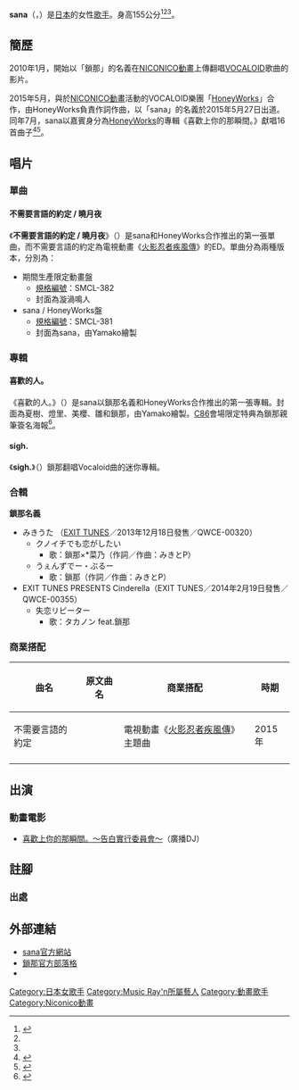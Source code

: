 {{lowercase}}
{{藝人
|姓名 =sana
|類型 =女歌手
|本名 =
|外文名 =sana
|外文 =ja
|羅馬拼音 =Sana
|英文名 =sana
|暱稱 =
|其他藝名 =鎖那
|國籍 ={{JPN}}
|出生日期 ={{birth date and age|1995|3|22}}<ref name="nikopedia">{{Cite web|url=http://nikopedia.net/sana|title=歌い手鎖那のプロフィールまとめ、顔画像はないけどツイッターで雰囲気は確認できた！|publisher=ニコペディア|date=2015-04-18|accessdate=2015-11-04|language=ja|archive-date=2015-10-08|archive-url=https://web.archive.org/web/20151008132827/http://nikopedia.net/sana|dead-url=no}}</ref><ref name="vocalosinger">{{Cite web|url=http://vocalo-singer.com/singer/women/622/|title=鎖那(歌い手)の読み方とか年齢は？顔出しNGだけどかわいいって噂だよ！|publisher=ボカロ・歌い手ラバーズ|date=2015-02-27|accessdate=2015-11-04|language=ja|archive-date=2015-11-01|archive-url=https://web.archive.org/web/20151101034554/http://vocalo-singer.com/singer/women/622/|dead-url=no}}</ref><ref>{{Cite web|url=https://twitter.com/sanapri/status/579459032290738176|title=sana / 鎖那 在 Twitter|publisher=sana|date=2015-03-22|accessdate=2015-11-04|language=ja|archive-date=2016-03-06|archive-url=https://web.archive.org/web/20160306013742/https://twitter.com/sanapri/status/579459032290738176|dead-url=no}}</ref><ref>{{Cite web|url=http://www.nicovideo.jp/watch/sm17320386|title=【3/22】鎖那お誕生日おめでとう☆★☆★|publisher=*菜乃|date=2012-03-22|accessdate=2015-11-04|language=ja|archive-date=2015-10-08|archive-url=https://web.archive.org/web/20151008072803/http://www.nicovideo.jp/watch/sm17320386|dead-url=no}}</ref>
|出生地點 =
|職業 =[[歌手|歌手]]
|語言 =日文
|音樂類型 =[[日本流行音樂|J-POP]]、[[動畫歌曲|動畫歌曲]]
|演奏樂器 =
|出道地點 =
|出道作 =
|出道日期 =2015年5月27日
|代表作 =
|活躍年代 =2010年-
|唱片公司 =[[Music_Ray'n|Music Ray'n]]（2015年 - ）
|經紀公司 =[[Music_Ray'n|Music Ray'n]]（2015年 - ）
|網站 =
|相關團體 =[[HoneyWorks|HoneyWorks]]
}}
'''sana'''（{{lang-ja|さな}}，{{bd|1995年|3月22日}}）是[[日本|日本]]的女性[[歌手|歌手]]。身高155公分<ref>{{Cite web|url=http://www.nicovideo.jp/watch/sm22904234|title=【鎖那】ギガンティックO.T.N 歌ってみた【kalon.】|publisher=kalon.|date=2014-02-16|accessdate=2015-11-04|language=ja|archive-date=2015-11-18|archive-url=https://web.archive.org/web/20151118032537/http://www.nicovideo.jp/watch/sm22904234|dead-url=no}}</ref><ref name="nikopedia"/><ref name="vocalosinger"/>。

==簡歷==
2010年1月，開始以「鎖那」的名義在[[NICONICO動畫|NICONICO動畫]]上傳翻唱[[VOCALOID|VOCALOID]]歌曲的影片。

2015年5月，與於[[NICONICO動畫|NICONICO動畫]]活動的VOCALOID樂團「[[HoneyWorks|HoneyWorks]]」合作，由HoneyWorks負責作詞作曲，以「sana」的名義於2015年5月27日出道。同年7月，sana以嘉賓身分為[[HoneyWorks|HoneyWorks]]的專輯《喜歡上你的那瞬間。》獻唱16首曲子<ref>{{Cite web|url=http://ameblo.jp/sanaprix/entry-12043857508.html|title=7/15発売 「好きになるその瞬間を。」 店舗特典情報！|publisher=sana|date=2015-06-27|accessdate=2015-11-04|language=ja|archive-date=2016-03-05|archive-url=https://web.archive.org/web/20160305053419/http://ameblo.jp/sanaprix/entry-12043857508.html|dead-url=no}}</ref><ref>{{Cite web|url=http://honeyworks.jp/release/06.html|title=好きになるその瞬間を。|publisher=HoneyWorks|accessdate=2015-11-04|language=ja|deadurl=yes|archiveurl=https://web.archive.org/web/20151006235541/http://honeyworks.jp/release/06.html|archivedate=2015-10-06}}</ref>。

==唱片==
===單曲===
====不需要言語的約定 / 曉月夜====
{{Infobox song
| name           = 不需要言語的約定 / 曉月夜
| type           = 單曲
| artist         = sana / HoneyWorks
| cover          = 
| released       = 2015年5月27日
| genre          = [[動畫歌曲|動畫歌曲]]
| length         = 18分
| language       = 日文
| label          = [[Music_Ray'n|Music Ray'n]]
| producer       = sana / [[HoneyWorks|HoneyWorks]]
| certification  = 
| chart_position = 2015年6月8日第29位<br>（Oricon CD單曲排行榜）<ref>{{Cite web|url=http://www.oricon.co.jp/rank/js/w/2015-06-08/p/3/|title=オリコン週間 CDシングルランキング 2015年05月25日～2015年05月31日 21～30位|publisher=ORICON STYLE|date=2015-06-08|accessdate=2015-11-04|language=ja|archive-date=2015-11-23|archive-url=https://web.archive.org/web/20151123000734/http://www.oricon.co.jp/rank/js/w/2015-06-08/p/3/|dead-url=no}}</ref>
| prev_title     = 
| prev_year      = 
| next_title     = 
| next_year      = 
| misc           = 
}}
《'''不需要言語的約定 / 曉月夜'''》（{{lang-ja|言葉のいらない約束 / 暁月夜-アカツキヅクヨ-}}）是sana和HoneyWorks合作推出的第一張單曲，而不需要言語的約定為電視動畫《[[火影忍者疾風傳|火影忍者疾風傳]]》的ED。單曲分為兩種版本，分別為：
*期間生產限定動畫盤
**[[規格編號|規格編號]]：SMCL-382
**封面為漩渦鳴人
*sana / HoneyWorks盤
**[[規格編號|規格編號]]：SMCL-381
**封面為sana，由Yamako繪製
{{tracklist
| headline        = CD
| all_music       = HoneyWorks
| all_lyrics      = HoneyWorks
| extra_column = 原文曲目
| title1       = 不需要言語的約定
| length1      = 4:13
| extra1       = {{lang|ja|言葉のいらない約束}}
| title2       = 曉月夜
| length2      = 4:42
| extra2       = {{lang|ja|暁月夜-アカツキヅクヨ-}}
| title3       = 不需要言語的約定 -instrumental-
| length3      = 4:13
| extra3       = {{lang|ja|言葉のいらない約束 -instrumental-}}
| title4       = 曉月夜 -instrumental-
| length4      = 4:39
| extra4       = {{lang|ja|暁月夜-アカツキヅクヨ- -instrumental-}}
}}

===專輯===
====喜歡的人。====
{{Infobox album
| name           = 喜歡的人。
| type           = 專輯
| artist         = 鎖那
| cover          = 
| released       = 2014年8月22日
| recorded       = 
| genre          = [[日語流行音樂|日語流行音樂]]
| length         = 
| language       = 日文
| label          = sana
| producer       = 鎖那×HoneyWorks
| reviews        = 
| chart_position = 
| certification  = 
| prev_title     = 
| prev_year      = 
| next_title     = 《sigh.》
| next_year      = 2015
}}
《喜歡的人。》（{{lang-ja|好きなひと。}}）是sana以鎖那名義和HoneyWorks合作推出的第一張專輯。封面為夏樹、燈里、美櫻、雛和鎖那，由Yamako繪製。[[Comic_Market|C86]]會場限定特典為鎖那親筆簽名海報<ref>{{Cite web|url=http://ameblo.jp/sanaprix/entry-11907811902.html|title=夏コミ『好きなひと。』|author=sana|date=2014-08-10|publisher=|language=ja|accessdate=2015-11-04|archive-date=2015-01-01|archive-url=https://web.archive.org/web/20150101081955/http://ameblo.jp/sanaprix/entry-11907811902.html|dead-url=no}}</ref>。
{{tracklist
| headline        = CD
| all_music       = HoneyWorks
| all_lyrics      = HoneyWorks
| extra_column = 原文曲目
| title1       = 未來藍圖
| length1      = 3:39
| extra1       = {{lang|ja|未来図}}
| title2       = 告白預演
| length2      = 3:51
| extra2       = {{lang|ja|告白予行練習}}
| title3       = 掩飾害羞思春期
| length3      = 4:16
| extra3       = {{lang|ja|テレカクシ思春期}}
| title4       = 初戀的繪本 arrangement
| length4      = 3:26
| extra4       = {{lang|ja|初恋の絵本 arrangement}}
| title5       = 告白情敵宣言
| length5      = 3:28
| extra5       = {{lang|ja|告白ライバル宣言}}
| title6       = 嫉妒的答覆
| length6      = 2:40
| extra6       = {{lang|ja|ヤキモチの答え}}
| title7       = 病名戀愛煩惱
| length7      = 3:24
| extra7       = {{lang|ja|病名恋ワズライ}}
| title8       = 留堂老師
| longnote8    = feat.Hanatan
| length8      = 3:19
| extra8       = {{lang|ja|イノコリ先生}}
| title9       = 愛上了蘿莉老婆婆
| length9      = 4:30
| extra9       = {{lang|ja|ロリババアに恋をした}}
| title10       = 覆盆子*怪物
| length10      = 3:15
| extra10       = {{lang|ja|ラズベリー*モンスター}}
| title11       = Omake音源
| longnote11    = 7:11才開始有聲音
| length11      = 8:28
| extra11       = {{lang|ja|おまけ音源}}
}}

====sigh.====
{{Infobox album
| name           = sigh.
| type           = 專輯
| artist         = 鎖那
| cover          = 
| released       = 2015年2月8日
| recorded       = 
| genre          = [[日語流行音樂|日語流行音樂]]
| length         = 
| language       = 日文
| label          = sana
| reviews        = 
| chart_position = 
| certification  = 
| prev_title     = 《喜歡的人。》
| prev_year      = 2014
| next_title     = 
| next_year      = 
}}
《'''sigh.'''》（{{lang-ja|sigh.}}）鎖那翻唱Vocaloid曲的迷你專輯。
{{tracklist
| headline        = CD
| extra_column = 原文曲目
| title1       = BEYOND
| longnote1    = niki
| length1      = 
| extra1       = {{lang|ja|BEYOND}}
| title2       = モカ
| longnote2    = つなまる
| length2      = 
| extra2       = {{lang|ja|モカ}}
| title3       = 咖啡杯
| longnote3    = yui
| length3      = 
| extra3       = {{lang|ja|コーヒーカップ}}
| title4       = Ryrie
| longnote4    = risou
| length4      = 
| extra4       = {{lang|ja|Ryrie}}
| title5       = Traveling Mood
| longnote5    = whoo
| length5      = 
| extra5       = {{lang|ja|トラベリングムード}}
| title6       = two of us
| longnote6    = ryuryu
| length6      = 
| extra6       = {{lang|ja|two of us}}
}}

===合輯===
'''鎖那名義'''
* みきうた （[[EXIT_TUNES|EXIT TUNES]]／2013年12月18日發售／QWCE-00320）
** クノイチでも恋がしたい
*** 歌：鎖那×*菜乃（作詞／作曲：みきとP）
** うぇんずでー・ぶるー
*** 歌：鎖那（作詞／作曲：みきとP）
* EXIT TUNES PRESENTS Cinderella（EXIT TUNES／2014年2月19日發售／QWCE-00355）
** 失恋リピーター
*** 歌：タカノン feat.鎖那

=== 商業搭配 ===
{| class="wikitable" style="font-size:small"
! 曲名
! 原文曲名
! 商業搭配
! 時期
|-
| 不需要言語的約定
| {{lang|ja|言葉のいらない約束}}
| 電視動畫《[[火影忍者疾風傳|火影忍者疾風傳]]》主題曲
| 2015年
|-
|}

== 出演 ==
=== 動畫電影 ===
*[[告白實行委員會_～戀愛系列～|喜歡上你的那瞬間。～告白實行委員會～]]（廣播DJ）<!--12月17日-->

== 註腳 ==
=== 出處 ===
{{Reflist|3}}

==外部連結==
* [http://sanaprix.tumblr.com/ sana官方網站]{{Wayback|url=http://sanaprix.tumblr.com/ |date=20190113085442 }}
* [http://ameblo.jp/sanaprix/ 鎖那官方部落格]{{Wayback|url=http://ameblo.jp/sanaprix/ |date=20160109151143 }}
* {{Twitter|sanapri|sana / 鎖那}}

{{Music Ray'n}}
{{DEFAULTSORT:sana}}
[[Category:日本女歌手|Category:日本女歌手]]
[[Category:Music_Ray'n所屬藝人|Category:Music Ray'n所屬藝人]]
[[Category:動畫歌手|Category:動畫歌手]]
[[Category:Niconico動畫|Category:Niconico動畫]]